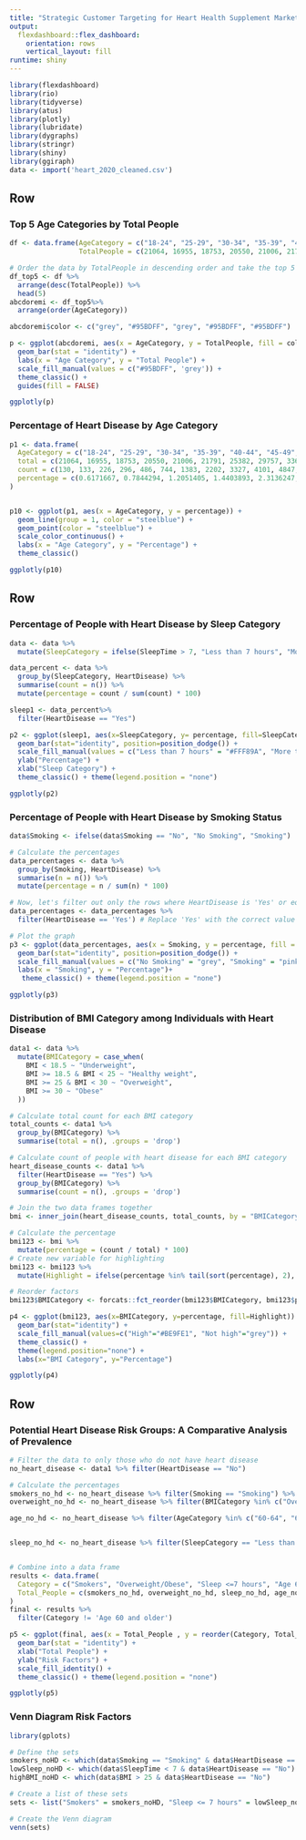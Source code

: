```yaml
---
title: "Strategic Customer Targeting for Heart Health Supplement Market"
output: 
  flexdashboard::flex_dashboard:
    orientation: rows
    vertical_layout: fill
runtime: shiny
---
```


```r
library(flexdashboard)
library(rio)
library(tidyverse)
library(atus)
library(plotly)
library(lubridate)
library(dygraphs)
library(stringr)
library(shiny)
library(ggiraph)
data <- import('heart_2020_cleaned.csv')
```

## Row {data-width="350"}

### Top 5 Age Categories by Total People {data-width="300"}

```r
df <- data.frame(AgeCategory = c("18-24", "25-29", "30-34", "35-39", "40-44", "45-49", "50-54", "55-59", "60-64", "65-69", "70-74", "75-79", "80 or older"),
                 TotalPeople = c(21064, 16955, 18753, 20550, 21006, 21791, 25382, 29757, 33686, 34151, 31065, 21482, 24153))

# Order the data by TotalPeople in descending order and take the top 5
df_top5 <- df %>% 
  arrange(desc(TotalPeople)) %>% 
  head(5)
abcdoremi <- df_top5%>%
  arrange(order(AgeCategory))

abcdoremi$color <- c("grey", "#95BDFF", "grey", "#95BDFF", "#95BDFF")

p <- ggplot(abcdoremi, aes(x = AgeCategory, y = TotalPeople, fill = color)) +
  geom_bar(stat = "identity") + 
  labs(x = "Age Category", y = "Total People") +
  scale_fill_manual(values = c("#95BDFF", 'grey')) +
  theme_classic() +
  guides(fill = FALSE) 

ggplotly(p)
```

### Percentage of Heart Disease by Age Category {data-width="500"}

```r
p1 <- data.frame(
  AgeCategory = c("18-24", "25-29", "30-34", "35-39", "40-44", "45-49", "50-54", "55-59", "60-64", "65-69", "70-74", "75-79", "80 or older"),
  total = c(21064, 16955, 18753, 20550, 21006, 21791, 25382, 29757, 33686, 34151, 31065, 21482, 24153),
  count = c(130, 133, 226, 296, 486, 744, 1383, 2202, 3327, 4101, 4847, 4049, 5449),
  percentage = c(0.6171667, 0.7844294, 1.2051405, 1.4403893, 2.3136247, 3.4142536, 5.4487432, 7.3999395, 9.8765066, 12.0084331, 15.6027684, 18.8483381, 22.5603445)
)


p10 <- ggplot(p1, aes(x = AgeCategory, y = percentage)) +
  geom_line(group = 1, color = "steelblue") +
  geom_point(color = "steelblue") +
  scale_color_continuous() + 
  labs(x = "Age Category", y = "Percentage") +
  theme_classic() 

ggplotly(p10)

```

## Row {data-width="350"}

### Percentage of People with Heart Disease by Sleep Category {data-width="300"}

```r

data <- data %>%
  mutate(SleepCategory = ifelse(SleepTime > 7, "Less than 7 hours", "More than 7 hours")) 

data_percent <- data %>%
  group_by(SleepCategory, HeartDisease) %>%
  summarise(count = n()) %>%
  mutate(percentage = count / sum(count) * 100)

sleep1 <- data_percent%>%
  filter(HeartDisease == "Yes")

p2 <- ggplot(sleep1, aes(x=SleepCategory, y= percentage, fill=SleepCategory)) +
  geom_bar(stat="identity", position=position_dodge()) +
  scale_fill_manual(values = c("Less than 7 hours" = "#FFF89A", "More than 7 hours" = "grey")) +
  ylab("Percentage") +
  xlab("Sleep Category") +
  theme_classic() + theme(legend.position = "none")

ggplotly(p2)
```

### Percentage of People with Heart Disease by Smoking Status {data-width="300"}

```r
data$Smoking <- ifelse(data$Smoking == "No", "No Smoking", "Smoking")

# Calculate the percentages
data_percentages <- data %>%
  group_by(Smoking, HeartDisease) %>%
  summarise(n = n()) %>%
  mutate(percentage = n / sum(n) * 100) 

# Now, let's filter out only the rows where HeartDisease is 'Yes' or equivalent value
data_percentages <- data_percentages %>%
  filter(HeartDisease == 'Yes') # Replace 'Yes' with the correct value indicating presence of heart disease in your dataset

# Plot the graph
p3 <- ggplot(data_percentages, aes(x = Smoking, y = percentage, fill = Smoking)) +
  geom_bar(stat="identity", position=position_dodge()) +
  scale_fill_manual(values = c("No Smoking" = "grey", "Smoking" = "pink")) +
  labs(x = "Smoking", y = "Percentage")+
   theme_classic() + theme(legend.position = "none")

ggplotly(p3)
```

### Distribution of BMI Category among Individuals with Heart Disease {data-width="450"}

```r
data1 <- data %>%
  mutate(BMICategory = case_when(
    BMI < 18.5 ~ "Underweight",
    BMI >= 18.5 & BMI < 25 ~ "Healthy weight",
    BMI >= 25 & BMI < 30 ~ "Overweight",
    BMI >= 30 ~ "Obese"
  ))

# Calculate total count for each BMI category
total_counts <- data1 %>%
  group_by(BMICategory) %>%
  summarise(total = n(), .groups = 'drop')

# Calculate count of people with heart disease for each BMI category
heart_disease_counts <- data1 %>%
  filter(HeartDisease == "Yes") %>%
  group_by(BMICategory) %>%
  summarise(count = n(), .groups = 'drop')

# Join the two data frames together
bmi <- inner_join(heart_disease_counts, total_counts, by = "BMICategory")

# Calculate the percentage
bmi123 <- bmi %>%
  mutate(percentage = (count / total) * 100)
# Create new variable for highlighting
bmi123 <- bmi123 %>%
  mutate(Highlight = ifelse(percentage %in% tail(sort(percentage), 2), "High", "Not high"))

# Reorder factors
bmi123$BMICategory <- forcats::fct_reorder(bmi123$BMICategory, bmi123$percentage)

p4 <- ggplot(bmi123, aes(x=BMICategory, y=percentage, fill=Highlight)) +
  geom_bar(stat="identity") +
  scale_fill_manual(values=c("High"="#BE9FE1", "Not high"="grey")) +
  theme_classic() +
  theme(legend.position="none") + 
  labs(x="BMI Category", y="Percentage")

ggplotly(p4)
```

## Row {data-width="450"}

### Potential Heart Disease Risk Groups: A Comparative Analysis of Prevalence {data-width="450"}

```r
# Filter the data to only those who do not have heart disease
no_heart_disease <- data1 %>% filter(HeartDisease == "No")

# Calculate the percentages
smokers_no_hd <- no_heart_disease %>% filter(Smoking == "Smoking") %>% nrow() 
overweight_no_hd <- no_heart_disease %>% filter(BMICategory %in% c("Overweight", "Obese")) %>% nrow() 

age_no_hd <- no_heart_disease %>% filter(AgeCategory %in% c("60-64", "65-69", "70-74", "75-79", "80 or older")) %>% nrow() 


sleep_no_hd <- no_heart_disease %>% filter(SleepCategory == "Less than 7 hours") %>% nrow() 


# Combine into a data frame
results <- data.frame(
  Category = c("Smokers", "Overweight/Obese", "Sleep <=7 hours", "Age 60 and older"),
  Total_People = c(smokers_no_hd, overweight_no_hd, sleep_no_hd, age_no_hd)
)
final <- results %>%
  filter(Category != 'Age 60 and older')

p5 <- ggplot(final, aes(x = Total_People , y = reorder(Category, Total_People), fill = c('#BADFDB'))) +
  geom_bar(stat = "identity") +
  xlab("Total People") +
  ylab("Risk Factors") +
  scale_fill_identity() +
  theme_classic() + theme(legend.position = "none")

ggplotly(p5)
```

### Venn Diagram Risk Factors {data-width="350"}

```r
library(gplots)

# Define the sets
smokers_noHD <- which(data$Smoking == "Smoking" & data$HeartDisease == "No")
lowSleep_noHD <- which(data$SleepTime < 7 & data$HeartDisease == "No")
highBMI_noHD <- which(data$BMI > 25 & data$HeartDisease == "No")

# Create a list of these sets
sets <- list("Smokers" = smokers_noHD, "Sleep <= 7 hours" = lowSleep_noHD, "Overweight/Obese" = highBMI_noHD)

# Create the Venn diagram
venn(sets)

```
